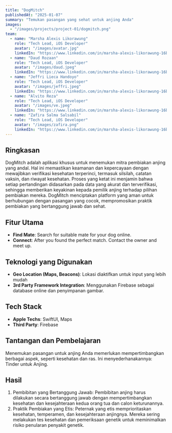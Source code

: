 ```yaml
---
title: "DogMitch"
publishedAt: "2025-01-07"
summary: "Temukan pasangan yang sehat untuk anjing Anda"
images:
  - "/images/projects/project-01/dogmitch.png"
team:
  - name: "Marsha Alexis Likorawung"
    role: "Tech Lead, iOS Developer"
    avatar: "/images/avatar.jpg"
    linkedIn: "https://www.linkedin.com/in/marsha-alexis-likorawung-16b13a267/"
  - name: "Daud Rozaan"
    role: "Tech Lead, iOS Developer"
    avatar: "/images/daud.jpeg"
    linkedIn: "https://www.linkedin.com/in/marsha-alexis-likorawung-16b13a267/"
  - name: "Jeffri Lieca Handoyo"
    role: "Tech Lead, iOS Developer"
    avatar: "/images/jeffri.jpeg"
    linkedIn: "https://www.linkedin.com/in/marsha-alexis-likorawung-16b13a267/"
  - name: "Alvito Reza"
    role: "Tech Lead, iOS Developer"
    avatar: "/images/ve.jpeg"
    linkedIn: "https://www.linkedin.com/in/marsha-alexis-likorawung-16b13a267/"
  - name: "Zafira Salma Salsabil"
    role: "Tech Lead, iOS Developer"
    avatar: "/images/zafira.png"
    linkedIn: "https://www.linkedin.com/in/marsha-alexis-likorawung-16b13a267/"
---
```


## Ringkasan

DogMitch adalah aplikasi khusus untuk menemukan mitra pembiakan anjing yang andal. Hal ini memastikan keamanan dan kepercayaan dengan mewajibkan verifikasi kesehatan terperinci, termasuk silsilah, catatan vaksin, dan riwayat kesehatan. Proses yang ketat ini menjamin bahwa setiap pertandingan didasarkan pada data yang akurat dan terverifikasi, sehingga memberikan keyakinan kepada pemilik anjing terhadap pilihan pembiakan mereka. DogMitch menciptakan platform yang aman untuk berhubungan dengan pasangan yang cocok, mempromosikan praktik pembiakan yang bertanggung jawab dan sehat.

## Fitur Utama

- **Find Mate**: Search for suitable mate for your dog online. 
- **Connect**: After you found the perfect match. Contact the owner and meet up. 

## Teknologi yang Digunakan

- **Geo Location (Maps, Beacons)**: Lokasi diaktifkan untuk input yang lebih mudah
- **3rd Party Framework Integration**: Menggunakan Firebase sebagai database online dan penyimpanan gambar.

## Tech Stack

- **Apple Techs**: SwiftUI, Maps
- **Third Party**: Firebase

## Tantangan dan Pembelajaran

Menemukan pasangan untuk anjing Anda memerlukan mempertimbangkan berbagai aspek, seperti kesehatan dan ras. Ini menyederhanakannya: Tinder untuk Anjing.

## Hasil

1. Pembibitan yang Bertanggung Jawab: Pembibitan anjing harus dilakukan secara bertanggung jawab dengan mempertimbangkan kesehatan dan kesejahteraan kedua orang tua dan calon keturunannya.
2. Praktik Pembiakan yang Etis: Peternak yang etis memprioritaskan kesehatan, temperamen, dan kesejahteraan anjingnya. Mereka sering melakukan tes kesehatan dan pemeriksaan genetik untuk meminimalkan risiko penularan penyakit genetik.